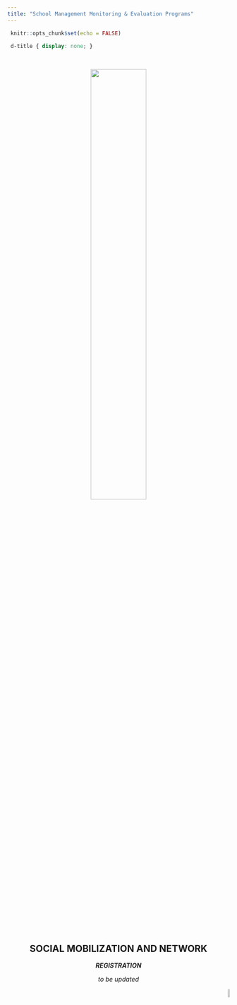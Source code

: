 ```yaml
---
title: "School Management Monitoring & Evaluation Programs"
---
```


```r
 knitr::opts_chunk$set(echo = FALSE) 
``` 

```css
 d-title { display: none; } 
```

<body>


<center>

&nbsp;
&nbsp;
&nbsp;

![](socmob.jpg){width=50%}



## **SOCIAL MOBILIZATION AND NETWORK**

***REGISTRATION***

</center>

<center>
*to be updated*
</center>

<p align="right">
<a href="#top">![](backtotop.png){width=7%}</a>
</p>




</body>

